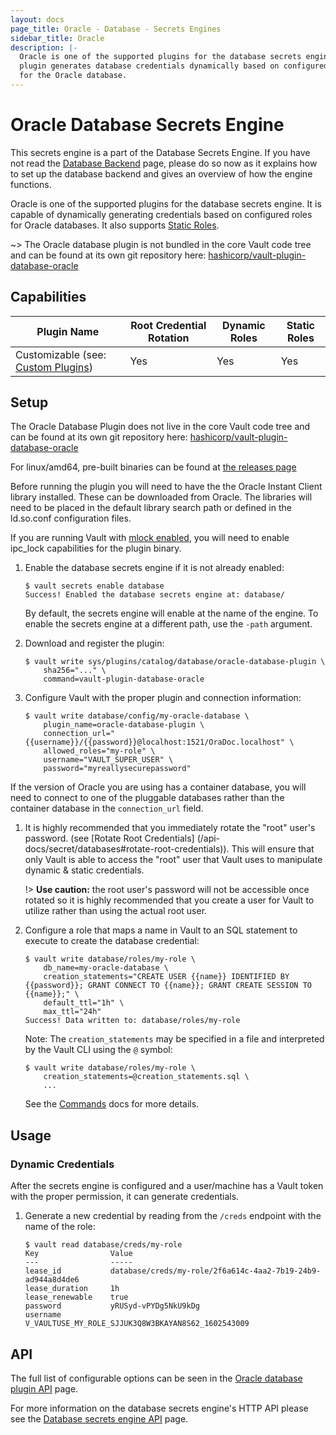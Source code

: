 ```yaml
---
layout: docs
page_title: Oracle - Database - Secrets Engines
sidebar_title: Oracle
description: |-
  Oracle is one of the supported plugins for the database secrets engine. This
  plugin generates database credentials dynamically based on configured roles
  for the Oracle database.
---
```


# Oracle Database Secrets Engine

This secrets engine is a part of the Database Secrets Engine. If you have not read the
[Database Backend](/docs/secrets/databases) page, please do so now as it explains how to set up the database backend and
gives an overview of how the engine functions.

Oracle is one of the supported plugins for the database secrets engine. It is capable of dynamically generating
credentials based on configured roles for Oracle databases. It also supports [Static Roles](/docs/secrets/databases#static-roles).

~> The Oracle database plugin is not bundled in the core Vault code tree and can be
found at its own git repository here:
[hashicorp/vault-plugin-database-oracle](https://github.com/hashicorp/vault-plugin-database-oracle)

## Capabilities

| Plugin Name                                                          | Root Credential Rotation | Dynamic Roles | Static Roles |
| -------------------------------------------------------------------- | ------------------------ | ------------- | ------------ |
| Customizable (see: [Custom Plugins](/docs/secrets/databases/custom)) | Yes                      | Yes           | Yes          |

## Setup

The Oracle Database Plugin does not live in the core Vault code tree and can be found
at its own git repository here: [hashicorp/vault-plugin-database-oracle](https://github.com/hashicorp/vault-plugin-database-oracle)

For linux/amd64, pre-built binaries can be found at [the releases page](https://releases.hashicorp.com/vault-plugin-database-oracle)

Before running the plugin you will need to have the the Oracle Instant Client
library installed. These can be downloaded from Oracle. The libraries will need to
be placed in the default library search path or defined in the ld.so.conf configuration files.

If you are running Vault with [mlock enabled](/docs/configuration#disable_mlock),
you will need to enable ipc_lock capabilities for the plugin binary.

1.  Enable the database secrets engine if it is not already enabled:

    ```shell
    $ vault secrets enable database
    Success! Enabled the database secrets engine at: database/
    ```

    By default, the secrets engine will enable at the name of the engine. To
    enable the secrets engine at a different path, use the `-path` argument.

1.  Download and register the plugin:

    ```shell
    $ vault write sys/plugins/catalog/database/oracle-database-plugin \
        sha256="..." \
        command=vault-plugin-database-oracle
    ```

1.  Configure Vault with the proper plugin and connection information:

    ```shell
    $ vault write database/config/my-oracle-database \
        plugin_name=oracle-database-plugin \
        connection_url="{{username}}/{{password}}@localhost:1521/OraDoc.localhost" \
        allowed_roles="my-role" \
        username="VAULT_SUPER_USER" \
        password="myreallysecurepassword"
    ```

If the version of Oracle you are using has a container database, you will need to connect to one of the
pluggable databases rather than the container database in the `connection_url` field.

1. It is highly recommended that you immediately rotate the "root" user's password. (see [Rotate Root Credentials]
   (/api-docs/secret/databases#rotate-root-credentials)). This will ensure that only Vault is able to access
   the "root" user that Vault uses to manipulate dynamic & static credentials.

   !> **Use caution:** the root user's password will not be accessible once rotated so it is highly
   recommended that you create a user for Vault to utilize rather than using the actual root user.

1. Configure a role that maps a name in Vault to an SQL statement to execute to
   create the database credential:

   ```shell
   $ vault write database/roles/my-role \
       db_name=my-oracle-database \
       creation_statements="CREATE USER {{name}} IDENTIFIED BY {{password}}; GRANT CONNECT TO {{name}}; GRANT CREATE SESSION TO {{name}};" \
       default_ttl="1h" \
       max_ttl="24h"
   Success! Data written to: database/roles/my-role
   ```

   Note: The `creation_statements` may be specified in a file and interpreted by the Vault CLI using the `@` symbol:

   ```shell
   $ vault write database/roles/my-role \
       creation_statements=@creation_statements.sql \
       ...
   ```

   See the [Commands](/docs/commands#files) docs for more details.

## Usage

### Dynamic Credentials

After the secrets engine is configured and a user/machine has a Vault token with
the proper permission, it can generate credentials.

1.  Generate a new credential by reading from the `/creds` endpoint with the name
    of the role:

    ```text
    $ vault read database/creds/my-role
    Key                Value
    ---                -----
    lease_id           database/creds/my-role/2f6a614c-4aa2-7b19-24b9-ad944a8d4de6
    lease_duration     1h
    lease_renewable    true
    password           yRUSyd-vPYDg5NkU9kDg
    username           V_VAULTUSE_MY_ROLE_SJJUK3Q8W3BKAYAN8S62_1602543009
    ```

## API

The full list of configurable options can be seen in the [Oracle database plugin
API](/api/secret/databases/oracle) page.

For more information on the database secrets engine's HTTP API please see the
[Database secrets engine API](/api/secret/databases) page.
